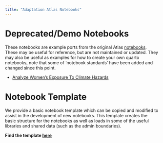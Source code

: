 ```yaml
---
title: "Adaptation Atlas Notebooks"
---
```


# Deprecated/Demo Notebooks

These notebooks are example ports from the original Atlas [notebooks](https://observablehq.com/@adaptationatlas).
These may be useful for reference, but are not maintained or updated. 
They may also be useful as examples for how to create your own quarto notebooks, note that some of 'notebook standards' have been added and changed since this point.

- [Analyze Women's Exposure To Climate Hazards](/notebooks/deprecated/gender.qmd)

# Notebook Template
We provide a basic notebook template which can be copied and modified to assist in the development of new notebooks.
This template creates the basic structure for the notebooks as well as loads in some of the useful 
libraries and shared data (such as the admin boundaries).

**Find the template [here](/notebooks/notebook_template.qmd)**